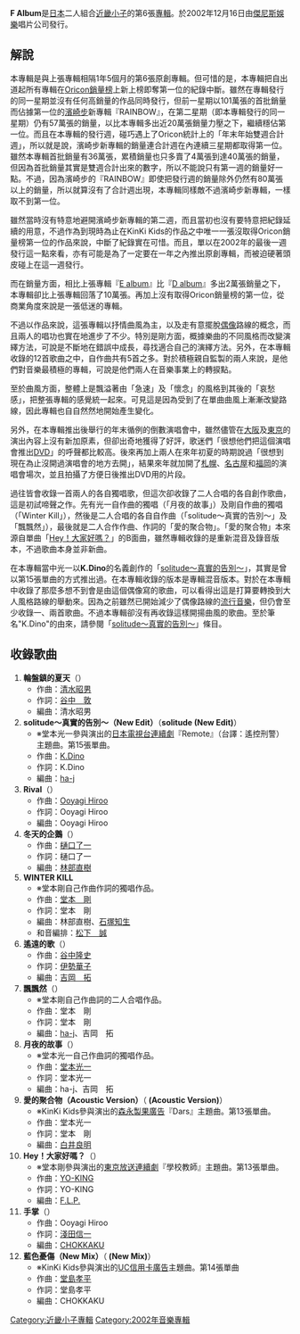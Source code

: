{{unreferenced|time=2009-6-26}}

{{Infobox Album
| Name = F Album
| Type = 專輯
| Longtype = 
| Artist = [[KinKi_Kids|KinKi Kids]]
| Cover = 
| Released = 2002年12月16日
| Recorded = 
| Genre = J-POP
| Length = 59分54秒
| Label = [[傑尼斯娛樂|傑尼斯娛樂]]
| Producer = [[KinKi_Kids|KinKi Kids]]
| Reviews = 
| Last album = ''[[E_album|E album]]''<br />2001年
| This album = ''F album''<br />2002年
| Next album = ''[[G_album_-24/7-|G album -24/7-]]''<br />2003年
}}
'''F Album'''是[[日本|日本]]二人組合[[近畿小子|近畿小子]]的第6張[[音樂專輯|專輯]]。於2002年12月16日由[[傑尼斯娛樂|傑尼斯娛樂]]唱片公司發行。

== 解說 ==
本專輯是與上張專輯相隔1年5個月的第6張原創專輯。但可惜的是，本專輯把自出道起所有專輯在[[Oricon|Oricon銷量榜]]上新上榜即奪第一位的紀錄中斷。雖然在專輯發行的同一星期並沒有任何高銷量的作品同時發行，但前一星期以101萬張的首批銷量而佔據第一位的[[濱崎步|濱崎步]]新專輯『RAINBOW』，在第二星期（即本專輯發行的同一星期）仍有57萬張的銷量，以比本專輯多出近20萬張銷量力壓之下，繼續穩佔第一位。而且在本專輯的發行週，碰巧遇上了Oricon統計上的「年末年始雙週合計週」，所以就是說，濱崎步新專輯的銷量連合計週在內連續三星期都取得第一位。雖然本專輯首批銷量有36萬張，累積銷量也只多賣了4萬張到達40萬張的銷量，但因為首批銷量其實是雙週合計出來的數字，所以不能說只有第一週的銷量好一點。不過，因為濱崎步的『RAINBOW』即使把發行週的銷量除外仍然有80萬張以上的銷量，所以就算沒有了合計週出現，本專輯同樣敵不過濱崎步新專輯，一樣取不到第一位。

雖然當時沒有特意地避開濱崎步新專輯的第二週，而且當初也沒有要特意把紀錄延續的用意，不過作為到現時為止在KinKi Kids的作品之中唯一一張沒取得Oricon銷量榜第一位的作品來說，中斷了紀錄實在可惜。而且，單以在2002年的最後一週發行這一點來看，亦有可能是為了一定要在一年之內推出原創專輯，而被迫硬著頭皮碰上在這一週發行。

而在銷量方面，相比上張專輯『[[E_album|E album]]』比『[[D_album|D album]]』多出2萬張銷量之下，本專輯卻比上張專輯回落了10萬張。再加上沒有取得Oricon銷量榜的第一位，從商業角度來說是一張低迷的專輯。

不過以作品來說，這張專輯以抒情曲風為主，以及走有意擺脫[[偶像|偶像]]路線的概念，而且兩人的唱功也實在地進步了不少。特別是剛方面，概據樂曲的不同風格而改變演繹方法，可說是不斷地在錯誤中成長，尋找適合自己的演繹方法。另外，在本專輯收錄的12首歌曲之中，自作曲共有5首之多。對於積極親自監製的兩人來說，是他們對音樂最積極的專輯，可說是他們兩人在音樂事業上的轉捩點。

至於曲風方面，整體上是飄溢著由「急速」及「懷念」的風格到其後的「哀愁感」，把整張專輯的感覺統一起來。可見這是因為受到了在單曲曲風上漸漸改變路線，因此專輯也自自然然地開始產生變化。

另外，在本專輯推出後舉行的年末循例的倒數演唱會中，雖然儘管在[[大阪市|大阪]]及[[東京|東京]]的演出內容上沒有新加原素，但卻出奇地獲得了好評，歌迷們「很想他們把這個演唱會推出[[DVD|DVD]]」的呼聲都比較高。後來再加上兩人在來年初夏的時期說過「很想到現在為止沒開過演唱會的地方去開」，結果來年就加開了[[札幌|札幌]]、[[名古屋|名古屋]]和[[福岡|福岡]]的演唱會場次，並且拍攝了方便日後推出DVD用的片段。

過往皆會收錄一首兩人的各自獨唱歌，但這次卻收錄了二人合唱的各自創作歌曲，這是初試啼聲之作。先有光一自作曲的獨唱（「月夜的故事」）及剛自作曲的獨唱（「Winter Kill」），然後是二人合唱的各自自作曲（「solitude～真實的告別～」及「飄飄然」），最後就是二人合作作曲、作詞的「愛的聚合物」。「愛的聚合物」本來源自單曲「[[Hey!大家好嗎?|Hey！大家好嗎？]]」的B面曲，雖然專輯收錄的是重新混音及錄音版本，不過歌曲本身並非新曲。

在本專輯當中光一以'''K.Dino'''的名義創作的「[[solitude~真實的告別~|solitude～真實的告別～]]」，其實是曾以第15張單曲的方式推出過。在本專輯收錄的版本是專輯混音版本。對於在本專輯中收錄了那麼多想不到會是由這個偶像寫的歌曲，可以看得出這是打算要轉換到大人風格路線的舉動來。因為之前雖然已開始減少了偶像路線的[[流行音樂|流行音樂]]，但仍會至少收錄一、兩首歌曲。不過本專輯卻沒有再收錄這樣開揚曲風的歌曲。至於筆名"K.Dino"的由來，請參閱「[[solitude~真實的告別~|solitude～真實的告別～]]」條目。

== 收錄歌曲 ==
# '''輪盤鎮的夏天'''（'''{{lang|ja|ルーレットタウンの夏}}'''）
#* 作曲：[[清水昭男|清水昭男]]
#* 作詞：[[谷中敦|谷中　敦]]
#* 編曲：清水昭男
# '''solitude～真實的告別～（New Edit）'''（'''solitude{{lang|ja|～真実のサヨナラ～}} (New Edit)'''）
#* ※堂本光一參與演出的[[日本電視台|日本電視台]][[連續劇|連續劇]]『Remote』（台譯：遙控刑警）主題曲。第15張單曲。
#* 作曲：[[堂本光一|K.Dino]]
#* 作詞：K.Dino
#* 編曲：[[ha-j|ha-j]]
# '''Rival'''（'''{{lang|ja|ライバル}}'''）
#* 作曲：[[Ooyagi_Hiroo|Ooyagi Hiroo]]
#* 作詞：Ooyagi Hiroo
#* 編曲：Ooyagi Hiroo
# '''冬天的企鵝'''（'''{{lang|ja|冬のペンギン}}'''）
#* 作曲：[[樋口了一|樋口了一]]
#* 作詞：樋口了一
#* 編曲：[[林部直樹|林部直樹]]
# '''WINTER KILL'''
#* ※堂本剛自己作曲作詞的獨唱作品。
#* 作曲：[[堂本剛|堂本　剛]]
#* 作詞：堂本　剛
#* 編曲：林部直樹、[[石塚知生|石塚知生]]
#* 和音編排：[[松下誠|松下　誠]]
# '''遙遠的歌'''（'''{{lang|ja|ハルカナウタ}}'''）
#* 作曲：[[谷中隆史|谷中隆史]]
#* 作詞：[[伊勢華子|伊勢華子]]
#* 編曲：[[吉岡拓|吉岡　拓]]
# '''飄飄然'''（'''{{lang|ja|ひらひら}}'''）
#* ※堂本剛自己作曲詞的二人合唱作品。
#* 作曲：堂本　剛
#* 作詞：堂本　剛
#* 編曲：[[ha-j|ha-j]]、吉岡　拓
# '''月夜的故事'''（'''{{lang|ja|月夜ノ物語}}'''）
#* ※堂本光一自己作曲詞的獨唱作品。
#* 作曲：[[堂本光一|堂本光一]]
#* 作詞：堂本光一
#* 編曲：ha-j、吉岡　拓
# '''愛的聚合物（Acoustic Version）'''（'''{{lang|ja|愛のかたまり}} (Acoustic Version)'''）
#* ※KinKi Kids參與演出的[[森永製果|森永製果]][[廣告|廣告]]『Dars』主題曲。第13張單曲。
#* 作曲：堂本光一
#* 作詞：堂本　剛
#* 編曲：[[白井良明|白井良明]]
# '''Hey！大家好嗎？'''（'''{{lang|ja|Hey！みんな元気かい？}}'''）
#* ※堂本剛參與演出的[[東京放送|東京放送]][[連續劇|連續劇]]『學校教師』主題曲。第13張單曲。
#* 作曲：[[YO-KING|YO-KING]]
#* 作詞：YO-KING
#* 編曲：[[F.L.P.|F.L.P.]]
# '''手掌'''（'''{{lang|ja|テノヒラ}}'''）
#* 作曲：Ooyagi Hiroo
#* 作詞：[[淺田信一|淺田信一]]
#* 編曲：[[CHOKKAKU|CHOKKAKU]]
# '''藍色憂傷（New Mix）'''（'''{{lang|ja|カナシミブルー}} (New Mix)'''）
#* ※KinKi Kids參與演出的[[UC|UC]][[信用卡|信用卡]][[廣告|廣告]]主題曲。第14張單曲
#* 作曲：[[堂島孝平|堂島孝平]]
#* 作詞：堂島孝平
#* 編曲：CHOKKAKU


{{KinKi Kids}}

[[Category:近畿小子專輯|Category:近畿小子專輯]]
[[Category:2002年音樂專輯|Category:2002年音樂專輯]]